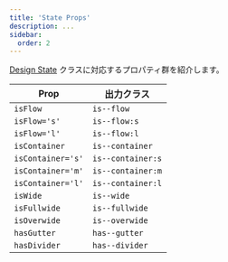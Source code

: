 ```yaml
---
title: 'State Props'
description: ...
sidebar:
  order: 2
---
```



[Design State](/ja/css/design-state/) クラスに対応するプロパティ群を紹介します。


| Prop | 出力クラス |
|---|---|
| `isFlow` | `is--flow` |
| `isFlow='s'` | `is--flow:s` |
| `isFlow='l'` | `is--flow:l` |
| `isContainer` | `is--container` |
| `isContainer='s'` | `is--container:s` |
| `isContainer='m'` | `is--container:m` |
| `isContainer='l'` | `is--container:l` |
| `isWide` | `is--wide` |
| `isFullwide` | `is--fullwide` |
| `isOverwide` | `is--overwide` |
| `hasGutter` | `has--gutter` |
| `hasDivider` | `has--divider` |

